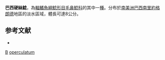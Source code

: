 {{Speciesbox
| taxon = Scleronema operculatum
| status = NE
| status_system = IUCN3.1
| binomial_authority = [[Eigenmann|Eigenmann]], 1917
| synonyms = 
}}

'''巴西硬絲鯰'''，為[[輻鰭魚綱|輻鰭魚綱]][[鯰形目|鯰形目]][[毛鼻鯰科|毛鼻鯰科]]的其中一[[種|種]]。分布於[[南美洲|南美洲]][[巴西|巴西]][[南里約格朗德|南里約格朗德]]地區的淡水區域，體長可達8公分。

==参考文献==
*{{FishBase_species|genus=Scleronema|species=operculatum|year=2011|month=12}}

{{鯰形目小作品}}
{{taxonbar}}
[[Category:_1917年描述的鱼类|B]]
[[Category:硬絲鯰屬|operculatum]]